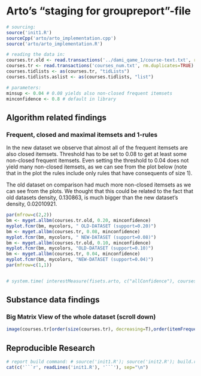 
Arto's "staging for groupreport"-file
=================================================

```r
# sourcing:
source('init1.R')
sourceCpp('arto/arto_implementation.cpp')
source('arto/arto_implementation.R')

# reading the data in:
courses.tr.old <- read.transactions('../dami_qame_1/course-text.txt', rm.duplicates=TRUE)
courses.tr <- read.transactions('courses_num.txt', rm.duplicates=TRUE)
courses.tidlists <- as(courses.tr, "tidLists")
courses.tidlists.aslist <- as(courses.tidlists, "list")

# parameters:
minsup <- 0.04 # 0.08 yields also non-closed frequent itemsets
minconfidence <- 0.8 # default in library
```

Algorithm related findings
--------------------------

### Frequent, closed and maximal itemsets and 1-rules
In the new dataset we observe that almost all of the frequent itemsets are also closed itemsets. Threshold has to be set to 0.08 to get at least some non-closed frequent itemsets. Even setting the threshold to 0.04 does not yield many non-closed itemsets, as we can see from the plot below (note that in the plot the rules include only rules that have consequents of size 1). 

The old dataset on comparison had much more non-closed itemsets as we can see from the plots. We thought that this could be related to the fact that old datasets density, 0.130863, is much bigger than the new dataset's density, 0.02010921. 
```r
par(mfrow=c(2,2))
bm <- myget.allbm(courses.tr.old, 0.20, minconfidence)
myplot.fcmr(bm, mycolors, " OLD-DATASET (support=0.20)")
bm <- myget.allbm(courses.tr, 0.08, minconfidence)
myplot.fcmr(bm, mycolors, " NEW-DATASET (support=0.08)")
bm <- myget.allbm(courses.tr.old, 0.10, minconfidence)
myplot.fcmr(bm, mycolors, "OLD-DATASET (support=0.10)")
bm <- myget.allbm(courses.tr, 0.04, minconfidence)
myplot.fcmr(bm, mycolors, "NEW-DATASET (support=0.04)")
par(mfrow=c(1,1))


# system.time( interestMeasure(fisets.arto, c("allConfidence"), courses.tr) )
```


Substance data findings
--------------------------

### Big Matrix View of the whole dataset (scroll down)
```r
image(courses.tr[order(size(courses.tr), decreasing=T),order(itemFrequency(courses.tr), decreasing=T)])
```

Reproducible Research
----------------------
```r
# report build command: # source('init1.R'); source('init2.R'); build.report(c(5));
cat(c('```r', readLines('init1.R'), '```'), sep="\n")
```
